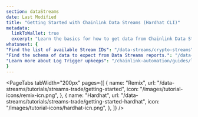 ```yaml
---
section: dataStreams
date: Last Modified
title: "Getting Started with Chainlink Data Streams (Hardhat CLI)"
metadata:
  linkToWallet: true
  excerpt: "Learn the basics for how to get data from Chainlink Data Streams."
whatsnext: {
"Find the list of available Stream IDs": "/data-streams/crypto-streams",
"Find the schema of data to expect from Data Streams reports.": "/data-streams/reference/report-schema",
"Learn more about Log Trigger upkeeps": "/chainlink-automation/guides/log-trigger/",
}
---
```



<PageTabs
  tabWidth="200px"
  pages={[
    {
      name: "Remix",
      url: "/data-streams/tutorials/streams-trade/getting-started",
      icon: "/images/tutorial-icons/remix-icn.png",
    },
    {
      name: "Hardhat",
      url: "/data-streams/tutorials/streams-trade/getting-started-hardhat",
      icon: "/images/tutorial-icons/hardhat-icn.png",
    },
  ]}
/>

<DataStreams section="dsNotes" />

<DataStreams section="gettingStartedHardhat" />
